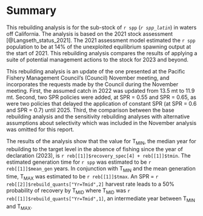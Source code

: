 # Summary{-}

This rebuilding analysis is for the sub-stock of `r spp` (_`r spp_latin`_) in waters off California. The analysis is based on the 2021 stock assessment [@Langseth_status_2021]. The 2021 assessment model estimated the `r spp` population to be at 14% of the unexploited equilibrium spawning output at the start of 2021. This rebuilding analysis compares the results of applying a suite of potential management actions to the stock for 2023 and beyond. 

This rebuilding analysis is an update of the one presented at the Pacific Fishery Management Council's (Council) November meeting, and incorporates the requests made by the Council during the November meeting. First, the assumed catch in 2022 was updated from 13.5 mt to 11.9 mt. Second, two SPR policies were added, at SPR = 0.55 and SPR = 0.65, as were two policies that delayed the application of constant SPR (at SPR = 0.6 and SPR = 0.7) until 2025. Third, the comparison between the base rebuilding analysis and the sensitivity rebuilding analyses with alternative assumptions about selectivity which was included in the November analysis was omitted for this report.   

The results of the analysis show that the value for $\text{T}_\text{MIN}$, the median year for rebuilding to the target level in the absence of fishing since the year of declaration (2023), is `r reb[[1]]$recovery_spec[4] + reb[[1]]$tmin `. The estimated generation time for `r spp` was estimated to be `r reb[[1]]$mean_gen` years. In conjunction with $\text{T}_\text{MIN}$ and the mean generation time, $\text{T}_\text{MAX}$ was estimated to be `r reb[[1]]$tmax `. An SPR = `r reb[[2]]$rebuild_quants["Yr=Tmid",2]` harvest rate leads to a 50% probability of recovery by $\text{T}_\text{MID}$ where $\text{T}_\text{MID}$ was `r reb[[1]]$rebuild_quants["Yr=Tmid",1]`, an intermediate year between $\text{T}_\text{MIN}$ and $\text{T}_\text{MAX}$.

